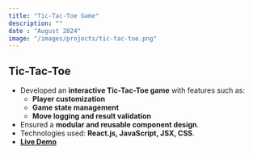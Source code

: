 ```yaml
---
title: "Tic-Tac-Toe Game"
description: ""
date : "August 2024"
image: "/images/projects/tic-tac-toe.png"
---
```


## Tic-Tac-Toe

- Developed an **interactive Tic-Tac-Toe game** with features such as:
  - **Player customization**
  - **Game state management**
  - **Move logging and result validation**
- Ensured a **modular and reusable component design**.
- Technologies used: **React.js, JavaScript, JSX, CSS**.
- **[Live Demo](https://tic-tact-toe-x-o-game.netlify.app/)**
